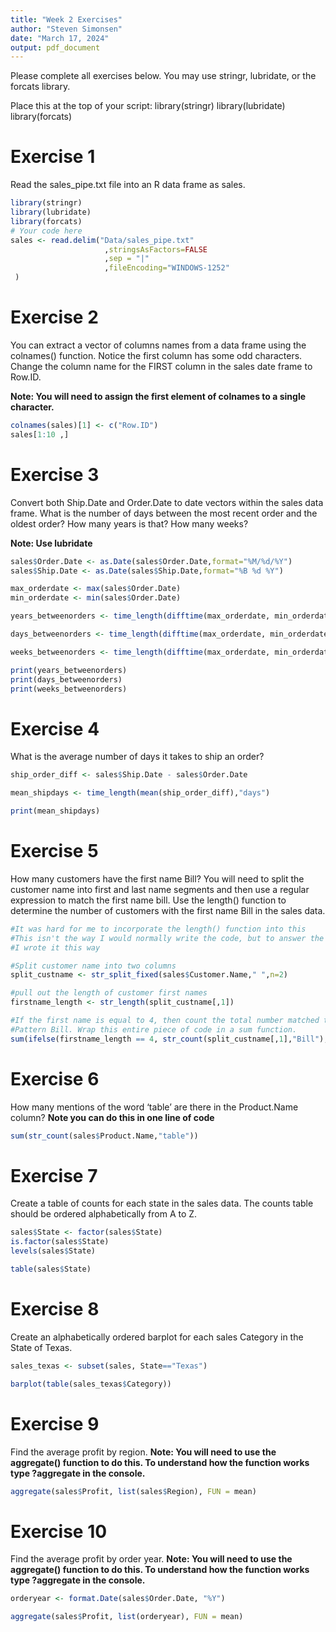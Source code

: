 ```yaml
---
title: "Week 2 Exercises"
author: "Steven Simonsen"
date: "March 17, 2024"
output: pdf_document
---
```


Please complete all exercises below. You may use stringr, lubridate, or the forcats library. 

Place this at the top of your script:
library(stringr)
library(lubridate)
library(forcats)

# Exercise 1
Read the sales_pipe.txt file into an R data frame as sales. 

```r
library(stringr)
library(lubridate)
library(forcats)
# Your code here
sales <- read.delim("Data/sales_pipe.txt"
                     ,stringsAsFactors=FALSE
                     ,sep = "|"
                     ,fileEncoding="WINDOWS-1252" 
 )
```

# Exercise 2
You can extract a vector of columns names from a data frame using the colnames() function. Notice the first column has some odd characters. Change the column name for the FIRST column in the sales date frame to Row.ID. 

**Note: You will need to assign the first element of colnames to a single character.**

```r
colnames(sales)[1] <- c("Row.ID")
sales[1:10 ,]
```

# Exercise 3
Convert both Ship.Date and Order.Date to date vectors within the sales data frame. What is the number of days between the most recent order and the oldest order?
How many years is that?
How many weeks?

**Note: Use lubridate**

```r
sales$Order.Date <- as.Date(sales$Order.Date,format="%M/%d/%Y")
sales$Ship.Date <- as.Date(sales$Ship.Date,format="%B %d %Y")

max_orderdate <- max(sales$Order.Date)
min_orderdate <- min(sales$Order.Date)

years_betweenorders <- time_length(difftime(max_orderdate, min_orderdate), "years")

days_betweenorders <- time_length(difftime(max_orderdate, min_orderdate), "days")

weeks_betweenorders <- time_length(difftime(max_orderdate, min_orderdate), "weeks")

print(years_betweenorders)
print(days_betweenorders)
print(weeks_betweenorders)
```


# Exercise 4
What is the average number of days it takes to ship an order?

```r
ship_order_diff <- sales$Ship.Date - sales$Order.Date

mean_shipdays <- time_length(mean(ship_order_diff),"days")

print(mean_shipdays)
```


# Exercise 5
How many customers have the first name Bill?
You will need to split the customer name into first and last name segments and then use a regular expression to match the first name bill. Use the length() function to determine the number of customers with the first name Bill in the sales data. 

```r
#It was hard for me to incorporate the length() function into this
#This isn't the way I would normally write the code, but to answer the question
#I wrote it this way

#Split customer name into two columns
split_custname <- str_split_fixed(sales$Customer.Name," ",n=2)

#pull out the length of customer first names
firstname_length <- str_length(split_custname[,1])

#If the first name is equal to 4, then count the total number matched to the 
#Pattern Bill. Wrap this entire piece of code in a sum function.
sum(ifelse(firstname_length == 4, str_count(split_custname[,1],"Bill"),0))
```

# Exercise 6
How many mentions of the word 'table' are there in the Product.Name column? 
**Note you can do this in one line of code**

```r
sum(str_count(sales$Product.Name,"table"))
```

# Exercise 7
Create a table of counts for each state in the sales data. The counts table should be ordered alphabetically from A to Z. 

```r
sales$State <- factor(sales$State)
is.factor(sales$State)
levels(sales$State)

table(sales$State)

```

# Exercise 8
Create an alphabetically ordered barplot for each sales Category in the State of Texas. 

```r
sales_texas <- subset(sales, State=="Texas")

barplot(table(sales_texas$Category))

```

# Exercise 9
Find the average profit by region.
**Note: You will need to use the aggregate() function to do this. To understand how the function works type ?aggregate in the console.**

```r
aggregate(sales$Profit, list(sales$Region), FUN = mean)
```

# Exercise 10
Find the average profit by order year. 
**Note: You will need to use the aggregate() function to do this. To understand how the function works type ?aggregate in the console.**

```r
orderyear <- format.Date(sales$Order.Date, "%Y")

aggregate(sales$Profit, list(orderyear), FUN = mean)
```

